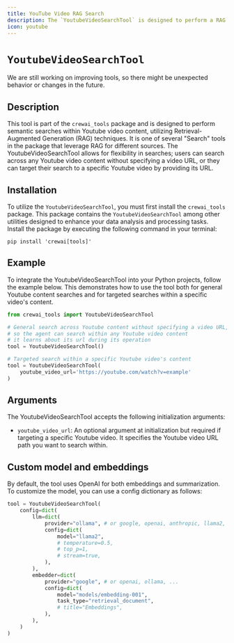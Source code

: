 ```yaml
---
title: YouTube Video RAG Search
description: The `YoutubeVideoSearchTool` is designed to perform a RAG (Retrieval-Augmented Generation) search within the content of a Youtube video.
icon: youtube
---
```


# `YoutubeVideoSearchTool`

<Note>
    We are still working on improving tools, so there might be unexpected behavior or changes in the future.
</Note>

## Description

This tool is part of the `crewai_tools` package and is designed to perform semantic searches within Youtube video content, utilizing Retrieval-Augmented Generation (RAG) techniques. 
It is one of several "Search" tools in the package that leverage RAG for different sources. 
The YoutubeVideoSearchTool allows for flexibility in searches; users can search across any Youtube video content without specifying a video URL, 
or they can target their search to a specific Youtube video by providing its URL.

## Installation

To utilize the `YoutubeVideoSearchTool`, you must first install the `crewai_tools` package. 
This package contains the `YoutubeVideoSearchTool` among other utilities designed to enhance your data analysis and processing tasks. 
Install the package by executing the following command in your terminal:

```shell
pip install 'crewai[tools]'
```

## Example

To integrate the YoutubeVideoSearchTool into your Python projects, follow the example below. 
This demonstrates how to use the tool both for general Youtube content searches and for targeted searches within a specific video's content.

```python Code
from crewai_tools import YoutubeVideoSearchTool

# General search across Youtube content without specifying a video URL, 
# so the agent can search within any Youtube video content 
# it learns about its url during its operation
tool = YoutubeVideoSearchTool()

# Targeted search within a specific Youtube video's content
tool = YoutubeVideoSearchTool(
    youtube_video_url='https://youtube.com/watch?v=example'
)
```

## Arguments

The YoutubeVideoSearchTool accepts the following initialization arguments:

- `youtube_video_url`: An optional argument at initialization but required if targeting a specific Youtube video. It specifies the Youtube video URL path you want to search within.

## Custom model and embeddings

By default, the tool uses OpenAI for both embeddings and summarization. To customize the model, you can use a config dictionary as follows:

```python Code  
tool = YoutubeVideoSearchTool(
    config=dict(
        llm=dict(
            provider="ollama", # or google, openai, anthropic, llama2, ...
            config=dict(
                model="llama2",
                # temperature=0.5,
                # top_p=1,
                # stream=true,
            ),
        ),
        embedder=dict(
            provider="google", # or openai, ollama, ...
            config=dict(
                model="models/embedding-001",
                task_type="retrieval_document",
                # title="Embeddings",
            ),
        ),
    )
)
```
